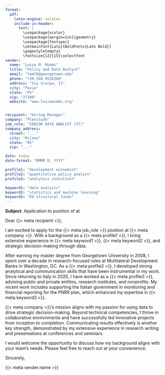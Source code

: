 ```yaml
---
format: 
  pdf:
    latex-engine: xelatex
    include-in-header:
      text: |
        \usepackage{xcolor}
        \usepackage[margin=1in]{geometry}
        \usepackage{fontspec}
        \setmainfont{Lato}[BoldFont={Lato Bold}]
        \pagestyle{empty}
        \fontsize{12}{15}\selectfont
sender:
  name: "Luisa M. Mimmi"
  title: "Policy and Data Analyst"
  email: "lmm76@georgetown.edu"
  phone: "+39-348-9528360"
  address: "Via Scarpa, 11"
  city: "Pavia"
  state: "PV"
  zip: "27100"
  website: "www.luisamimmi.org"


recipient: "Hiring Manager"
company: "Plenitude"
job_role: "SENIOR DATA ANALYST (IT)"
company_address:
  street: "..."
  city: "Milano"
  state: "MI"
  zip: "..."

date: today
date-format: "MMMM D, YYYY"

profile1: "development economist" 
profile2: "quantitative policy analyst"
profile3: "analytics consultant"

keyword1: "data analysis"
keyword2: "statistics and machine learning"
keyword3: "EU structural funds"
---
```

<!-- https://chatgpt.com/c/67bb0a1c-13f0-800f-aec8-fe6905991101 -->


<!-- ```{bash} -->
<!-- #| eval: false -->
<!-- #| echo: false -->

<!-- brew install --cask font-lato -->
<!-- fc-cache -f -v -->
<!-- fc-list | grep "Lato" -->
<!-- ``` -->
  
  
\begin{flushright}
\textbf{ {{< meta sender.name >}} } \\  % occhio a separare  { {{}}
{{< meta sender.email >}} \\
{{< meta sender.phone >}} \\
{{< meta sender.website >}} \\
{{< meta sender.address >}} \\
{{< meta sender.city >}}, {{< meta sender.state >}} {{< meta sender.zip >}}
\end{flushright}

\vspace{2em}

<!-- {{< meta recipient >}} -->
\begin{flushleft}
\textbf{ {{< meta company >}} } \\
%{{< meta company_address.street >}} \\ %
{{< meta company_address.city >}}, {{< meta company_address.state >}} %{{< meta company_address.zip >}}%
\end{flushleft}


\vspace{2em}

\begin{flushright}
{{< meta sender.city >}}, {{< meta date >}}  
\end{flushright}

\vspace{2em}

**Subject**: Application to position of \textbf{ {{< meta job_role >}} } at \textbf{ {{< meta company >}} }

\vspace{2em}

Dear {{< meta recipient >}},  

<!-- Introduction -->
I am excited to apply for the {{< meta job_role >}} position at {{< meta company >}}. With a background as a {{< meta profile1 >}}, I bring extensive experience in {{< meta keyword1 >}}, {{< meta keyword2 >}}, and strategic decision-making through data.  

<!-- Me -->
After earning my master degree from Georgetown University in 2008, I spent over a decade in research-focused roles at Multilateral Development Banks in Washington, DC. As a {{< meta profile2 >}}, I developed strong analytical and communication skills that have been instrumental in my work. Since returning to Italy in 2020, I have worked as a {{< meta profile3 >}}, advising public and private entities, research institutes, and nonprofits. 
My recent work includes supporting the Italian government in monitoring and financial reporting for the PNRR plan, which enhanced my expertise in {{< meta keyword3 >}}.  

<!-- Why you -->
{{< meta company >}}’s mission aligns with my passion for using data to drive strategic decision-making. Beyond technical competencies, I thrive in collaborative environments and have successfully led innovative projects from inception to completion. Communicating results effectively is another key strength, demonstrated by my extensive experience in research writing and presentations at conferences and seminars.  

<!-- Closing -->
I would welcome the opportunity to discuss how my background aligns with your team’s needs. Please feel free to reach out at your convenience.

Sincerely,  

\vspace{2em}

{{< meta sender.name >}} 
 
